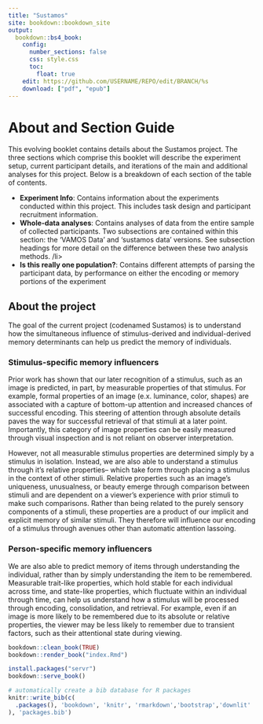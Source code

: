 ```yaml
---
title: "Sustamos"
site: bookdown::bookdown_site
output:
  bookdown::bs4_book:
    config:
      number_sections: false
      css: style.css
      toc:
        float: true
    edit: https://github.com/USERNAME/REPO/edit/BRANCH/%s
    download: ["pdf", "epub"]
---
```


# About and Section Guide

This evolving booklet contains details about the Sustamos project. The three sections which comprise this booklet will describe the experiment setup, current participant details, and iterations of the main and additional analyses for this project. Below is a breakdown of each section of the table of contents.

<ul>
  <li><b>Experiment Info</b>: Contains information about the experiments conducted within this project. This includes task design and participant recruitment information. </li>
  <li><b>Whole-data analyses</b>: Contains analyses of data from the entire sample of collected participants. Two subsections are contained within this section: the 'VAMOS Data' and 'sustamos data' versions. See subsection headings for more detail on the difference between these two analysis methods. /li>
  <li> <b>Is this really one population?</b>: Contains different attempts of parsing the participant data, by performance on either the encoding or memory portions of the experiment</li>
</ul>

## About the project {.unlisted}



The goal of the current project (codenamed Sustamos) is to understand how the simultaneous influence of stimulus-derived and individual-derived memory determinants can help us predict the memory of individuals. 

### Stimulus-specific memory influencers {.unlisted}
Prior work has shown that our later recognition of a stimulus, such as an image is predicted, in part, by measurable properties of that stimulus. For example, formal properties of an image (e.x. luminance, color, shapes) are associated with a capture of bottom-up attention and increased chances of successful encoding. This steering of attention through absolute details paves the way for successful retrieval of that stimuli at a later point. Importantly, this category of image properties can be easily measured through visual inspection and is not reliant on observer interpretation.

However, not all measurable stimulus properties are determined simply by a stimulus in isolation. Instead, we are also able to understand a stimulus through it's relative properties-- which take form through placing a stimulus in the context of other stimuli. Relative properties such as an image's uniqueness, unusualness, or beauty emerge through comparison between stimuli and are dependent on a viewer's experience with prior stimuli to make such comparisons. Rather than being related to the purely sensory components of a stimuli, these properties are a product of our implicit and explicit memory of similar stimuli. They therefore will influence our encoding of a stimulus through avenues other than automatic attention lassoing.


### Person-specific memory influencers {.unlisted}

We are also able to predict memory of items through understanding the individual, rather than by simply understanding the item to be remembered. Measurable trait-like properties, which hold stable for each individual across time, and state-like properties, which fluctuate within an individual through time, can help us understand how a stimulus will be processed through encoding, consolidation, and retrieval. For example, even if an image is more likely to be remembered due to its absolute or relative properties, the viewer may be less likely to remember due to transient factors, such as their attentional state during viewing. 







```r
bookdown::clean_book(TRUE)
bookdown::render_book("index.Rmd")

```

```r
install.packages("servr")
bookdown::serve_book()
```

```r
# automatically create a bib database for R packages
knitr::write_bib(c(
  .packages(), 'bookdown', 'knitr', 'rmarkdown','bootstrap','downlit'
), 'packages.bib')
```
